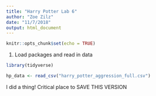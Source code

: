 ```yaml
---
title: "Harry Potter Lab 6"
author: "Zoe Zilz"
date: "11/7/2018"
output: html_document
---
```


```r
knitr::opts_chunk$set(echo = TRUE)
```

1. Load packages and read in data
```r
library(tidyverse)

hp_data <- read_csv("harry_potter_aggression_full.csv")
```
I did a thing! Critical place to SAVE THIS VERSION
